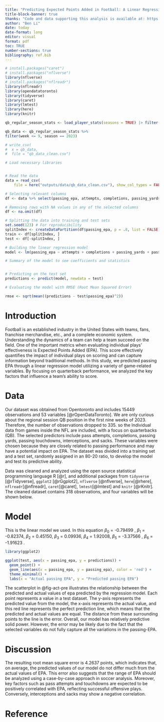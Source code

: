 ```yaml
---
title: "Predicting Expected Points Added in Football: A Linear Regression Approach"
title-block-banner: true
thanks: "Code and data supporting this analysis is available at: https://github.com/UofT-DailinLi/toronto-crime-report.git"
author: "Ben Li"
date: today
date-format: long
editor: visual
format: pdf
toc: TRUE
number-sections: true
bibliography: ref.bib
---
```


```r
# install.packages("caret")
# install.packages("nflverse")
library(nflverse)
# install.packages("nflreadr") 
library(nflreadr)
library(opendatatoronto)
library(tidyverse)
library(caret)
library(lmtest)
library(here)
library(knitr)
```

```r
qb_regular_season_stats <- load_player_stats(seasons = TRUE) |> filter(season_type == "REG" & position == "QB")

qb_data <- qb_regular_season_stats %>%
filter(week <= 9, season == 2023)
```

```r
# write_csv(
#  x = qb_data,
#  file = "qb_data_clean.csv")

```

```r
# Load necessary libraries


# Read the data
data = read_csv(
    file = here("outputs/data/qb_data_clean.csv"), show_col_types = FALSE)

# Selecting relevant columns
df <- data %>% select(passing_epa, attempts, completions, passing_yards, passing_tds, interceptions, sacks)

# Removing rows with NA values in any of the selected columns
df <- na.omit(df)

# Splitting the data into training and test sets
set.seed(123) # For reproducibility
splitIndex <- createDataPartition(df$passing_epa, p = .8, list = FALSE)
train <- df[splitIndex, ]
test <- df[-splitIndex, ]

# Building the linear regression model
model <- lm(passing_epa ~ attempts + completions + passing_yards + passing_tds + interceptions + sacks, data = train)

# Summary of the model to see coefficients and statistics


# Predicting on the test set
predictions <- predict(model, newdata = test)

# Evaluating the model with RMSE (Root Mean Squared Error)

rmse <- sqrt(mean((predictions - test$passing_epa)^2))


```

# Introduction

Football is an established industry in the United States with teams, fans, franchise merchandise, etc., and a complete economic system. Understanding the dynamics of a team can help a team succeed on the field. One of the important metrics when evaluating individual plays' effectiveness is Expected Points Added (EPA). This score effectively quantifies the impact of individual plays on scoring and can capture information beyond traditional methods. In this study, we predicted passing EPA through a linear regression model utilizing a variety of game-related variables. By focusing on quarterback performance, we analyzed the key factors that influence a team's ability to score.

# Data

Our dataset was obtained from Opentoronto and includes 15449 observations and 53 variables [@rOpenDataToronto]. We are only curious about the regional session QB position in the first nine weeks of 2023. Therefore, the number of observations dropped to 335. so the  Individual data from games inside the NFL are included, with a focus on quarterbacks (QB). The selected predictors include pass attempts, completions, passing yards, passing touchdowns, interceptions, and sacks. These variables were chosen because they are closely related to passing performance and may have a potential impact on EPA. The dataset was divided into a training set and a test set, randomly assigned in an 80-20 ratio, to develop the model and test its predictive ability. 

Data was cleaned and analyzed using the open source statistical programming language R [@r], and additional packages from `tidyverse` [@rTidyverse], `ggplot2` [@rGgplot2], ` nflverse ` [@nflverse], `here`[@rhere], `nflreadr`[@nflreadr], `caret`[@caret], `lmtest`[@lmtest] and `knitr` [@rKnitr]. The cleaned dataset contains 318 observations, and four variables will be shown below.


# Model

\begin{align*}
\text{passing\_epa} = \ & \beta_0 + \beta_1 \times \text{attempts} + \beta_2 \times \text{completions} + \\
& \beta_3 \times \text{passing\_yards} + \beta_4 \times \text{passing\_tds} + \beta_5 \times \text{interceptions} + \\
& \beta_6 \times \text{sacks} + \epsilon
\end{align*}

This is the linear model we used. In this equation $\beta_0$ = -0.79499 , $\beta_1$ = -0.82374, $\beta_2$ = 0.45150, $\beta_3$ = 0.09936, $\beta_4$ = 1.92008, $\beta_5$ = -3.37566 , $\beta_6$ = -1.91623 . 


```r


library(ggplot2)

ggplot(test, aes(x = passing_epa, y = predictions)) +
  geom_point() +
  geom_line(aes(x = passing_epa, y = passing_epa), color = 'red') +
  theme_minimal() +
  labs(x = "Actual passing EPA", y = "Predicted passing EPA")

```

The scatterplot in @fig-act-pre  illustrates the relationship between the predicted and actual values of epa predicted by the regression model. Each point represents a value in a test dataset. The y-axis represents the predicted value from the model, the x-axis represents the actual value, and this red line represents the perfect prediction line, which means that the predicted and actual values are equal. The distance from these surrounding points to the line is the error. Overall, our model has relatively predictive solid power. However, the error may be likely due to the fact that the selected variables do not fully capture all the variations in the passing-EPA.


# Discussion
The resulting root mean square error is 4.2637 points, which indicates that, on average, the predicted values of our model do not differ much from the actual values of EPA. This error also suggests that the range of EPA should be analyzed using a case-by-case approach in soccer analysis. Moreover, key factors such as pass attempts and touchdowns are expected to be positively correlated with EPA, reflecting successful offensive plays. Conversely, interceptions and sacks may show a negative correlation.


\newpage
# Reference

